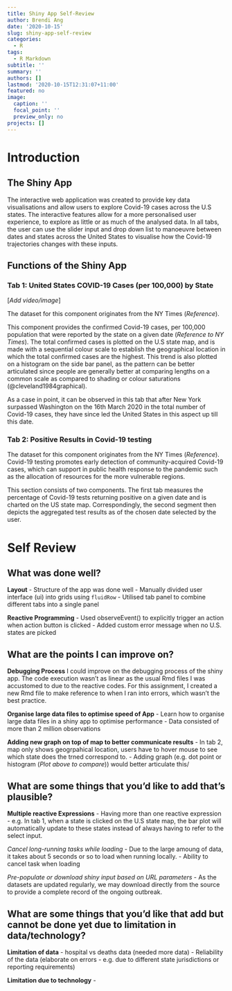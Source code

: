 ```yaml
---
title: Shiny App Self-Review
author: Brendi Ang
date: '2020-10-15'
slug: shiny-app-self-review
categories:
  - R
tags:
  - R Markdown
subtitle: ''
summary: ''
authors: []
lastmod: '2020-10-15T12:31:07+11:00'
featured: no
image:
  caption: ''
  focal_point: ''
  preview_only: no
projects: []
---
```


# Introduction

## The Shiny App

The interactive web application was created to provide key data visualisations and allow users to explore Covid-19 cases across the U.S states. The interactive features allow for a more personalised user experience, to explore as little or as much of the analysed data. In all tabs, the user can use the slider input and drop down list to manoeuvre between dates and states across the United States to visualise how the Covid-19 trajectories changes with these inputs.


## Functions of the Shiny App

### Tab 1: United States COVID-19 Cases (per 100,000) by State

[*Add video/image*]


The dataset for this component originates from the NY Times (*Reference*). 

This component provides the confirmed Covid-19 cases, per 100,000 population that were reported by the state on a given date (*Reference to NY Times*). The total confirmed cases is plotted on the U.S state map, and is made with a sequential colour scale to establish the geographical location in which the total confirmed cases are the highest. This trend is also plotted on a histogram on the side bar panel, as the pattern can be better articulated since people are generally better at comparing lengths on a common scale as compared to shading or colour saturations (@cleveland1984graphical).

As a case in point, it can be observed in this tab that after New York surpassed Washington on the 16th March 2020 in the total number of Covid-19 cases, they have since led the United States in this aspect up till this date.

### Tab 2: Positive Results in Covid-19 testing

The dataset for this component originates from the NY Times (*Reference*). Covid-19 testing promotes early detection of community-acquired Covid-19 cases, which can support in public health response to the pandemic such as the allocation of resources for the more vulnerable regions. 

This section consists of two components. The first tab measures the percentage of Covid-19 tests returning positive on a given date and is charted on the US state map. Correspondingly, the second segment then depicts the aggregated test results as of the chosen date selected by the user. 


# Self Review

## What was done well?

**Layout**
- Structure of the app was done well
  - Manually divided user interface (ui) into grids using `fluidRow`
  - Utilised tab panel to combine different tabs into a single panel

**Reactive Programming**
- Used observeEvent() to explicitly trigger an action when action button is clicked
- Added custom error message when no U.S. states are picked

## What are the points I can improve on?

**Debugging Process**
I could improve on the debugging process of the shiny app. The code execution wasn't as linear as the usual Rmd files I was accustomed to due to the reactive codes. For this assignment, I created a new Rmd file to make reference to when I ran into errors, which wasn't the best practice.

**Organise large data files to optimise speed of App**
  - Learn how to organise large data files in a shiny app to optimise performance
    - Data consisted of more than 2 million observations
    
**Adding new graph on top of map to better communicate results**
- In tab 2, map only shows geogrpahical location, users have to hover mouse to see which state does the trned correspond to.
- Adding graph (e.g. dot point or histogram (*Plot above to compare*)) would better articulate this/

## What are some things that you'd like to add that's plausible?

**Multiple reactive Expressions**
- Having more than one reactive expression 
  - e.g. In tab 1, when a state is clicked on the U.S state map, the bar plot will automatically update to these states instead of always having to refer to the select input.
  
*Cancel long-running tasks while loading*
- Due to the large amoung of data, it takes about 5 seconds or so to load when running locally.
  - Ability to cancel task when loading

*Pre-populate or download shiny input based on URL parameters*
- As the datasets are updated regularly, we may download directly from the source to provide a complete record of the ongoing outbreak.

## What are some things that you'd like that add but cannot be done yet due to limitation in data/technology?

**Limitation of data**
  - hospital vs deaths data (needed more data)
  - Reliability of the data (elaborate on errors - e.g. due to different state jurisdictions or reporting requirements)
  
**Limitation due to technology**
  - 
